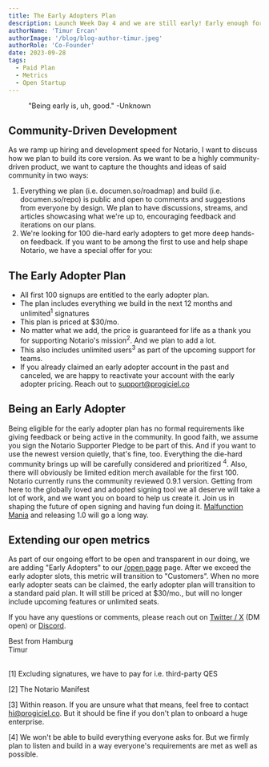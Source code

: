 ```yaml
---
title: The Early Adopters Plan
description: Launch Week Day 4 and we are still early! Early enough for you to get a sweet deal for supporting Notario's Mission. Join the movement and get a shiny early adopter account in the process.
authorName: 'Timur Ercan'
authorImage: '/blog/blog-author-timur.jpeg'
authorRole: 'Co-Founder'
date: 2023-09-28
tags:
  - Paid Plan
  - Metrics
  - Open Startup
---
```


<figure>
  <MdxNextImage
    src="/blog/early.png"
    width="1260"
    height="630"
    alt="XKCD: Bug"
  />

  <figcaption className="text-center">
    "Being early is, uh, good." -Unknown
  </figcaption>
</figure>

## Community-Driven Development

As we ramp up hiring and development speed for Notario, I want to discuss how we plan to build its core version.
As we want to be a highly community-driven product, we want to capture the thoughts and ideas of said community in two ways:

1. Everything we plan (i.e. documen.so/roadmap) and build (i.e. documen.so/repo) is public and open to comments and suggestions from everyone by design. We plan to have discussions, streams, and articles showcasing what we're up to, encouraging feedback and iterations on our plans.
2. We're looking for 100 die-hard early adopters to get more deep hands-on feedback. If you want to be among the first to use and help shape Notario, we have a special offer for you:

## The Early Adopter Plan

- All first 100 signups are entitled to the early adopter plan.
- The plan includes everything we build in the next 12 months and unlimited<sup>1</sup> signatures
- This plan is priced at $30/mo.
- No matter what we add, the price is guaranteed for life as a thank you for supporting Notario's mission<sup>2</sup>. And we plan to add a lot.
- This also includes unlimited users<sup>3</sup> as part of the upcoming support for teams.
- If you already claimed an early adopter account in the past and canceled, we are happy to reactivate your account with the early adopter pricing. Reach out to support@progiciel.co


## Being an Early Adopter

Being eligible for the early adopter plan has no formal requirements like giving feedback or being active in the community. In good faith, we assume you sign the Notario Supporter Pledge to be part of this. And if you want to use the newest version quietly, that's fine, too. Everything the die-hard community brings up will be carefully considered and prioritized <sup>4</sup>. Also, there will obviously be limited edition merch available for the first 100.
Notario currently runs the community reviewed 0.9.1 version. Getting from here to the globally loved and adopted signing tool we all deserve will take a lot of work, and we want you on board to help us create it. Join us in shaping the future of open signing and having fun doing it. [Malfunction Mania](https://documenso.com/blog/malfunction-mania) and releasing 1.0 will go a long way.

## Extending our open metrics

As part of our ongoing effort to be open and transparent in our doing, we are adding "Early Adopters" to our [/open page](https://documenso.com/open) page. After we exceed the early adopter slots, this metric will transition to "Customers". When no more early adopter seats can be claimed, the early adopter plan will transition to a standard paid plan. It will still be priced at $30/mo., but will no longer include upcoming features or unlimited seats.

If you have any questions or comments, please reach out on [Twitter / X](https://twitter.com/eltimuro) (DM open) or [Discord](https://documen.so/discord).

Best from Hamburg\
Timur

\
[1] Excluding signatures, we have to pay for i.e. third-party QES

[2] The Notario Manifest

[3] Within reason. If you are unsure what that means, feel free to contact hi@progiciel.co. But it should be fine if you don't plan to onboard a huge enterprise.

[4] We won't be able to build everything everyone asks for. But we firmly plan to listen and build in a way everyone's requirements are met as well as possible.
